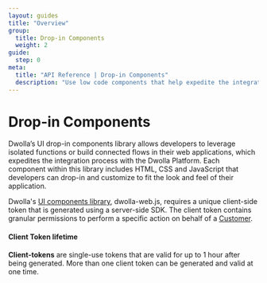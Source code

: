 ```yaml
---
layout: guides
title: "Overview"
group:
  title: Drop-in Components
  weight: 2
guide:
  step: 0
meta:
  title: "API Reference | Drop-in Components"
  description: "Use low code components that help expedite the integration process with the Dwolla Platform."
---
```


# Drop-in Components

Dwolla’s UI drop-in components library allows developers to leverage isolated functions or build connected flows in their web applications, which expedites the integration process with the Dwolla Platform. Each component within this library includes HTML, CSS and JavaScript that developers can drop-in and customize to fit the look and feel of their application.

Dwolla's [UI components library](https://developers.dwolla.com/concepts/drop-in-components), dwolla-web.js, requires a unique client-side token that is generated using a server-side SDK. The client token contains granular permissions to perform a specific action on behalf of a [Customer](#customers).

#### Client Token lifetime

**Client-tokens** are single-use tokens that are valid for up to 1 hour after being generated. More than one client token can be generated and valid at one time.
